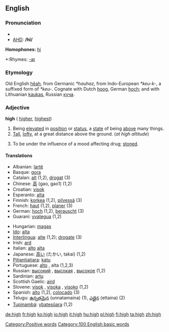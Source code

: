 ==English==
{{rank|herself|year|dear|296|high|above|received|read}}
===Pronunciation===
*{{IPA|/haɪ/}}
*[[w:AHD|AHD]]: '''/hī/'''
'''Homophones:''' [[hi]]
*:Rhymes: [[Rhymes:English:-aɪ|-aɪ]]

===Etymology===
Old English [[heah|hēah]], from Germanic ''*hauhaz'', from Indo-European ''*keu-k-'', a suffixed form of ''*keu-''.  Cognate with Dutch [[hoog]], German [[hoch]]; and with Lithuanian [[kaukas]], Russian [[куча]].

===Adjective===
'''high'''  ({{compar}} [[higher]], {{superl}} [[highest]])

# Being [[elevated]] in [[position]] or [[status]], a [[state]] of being [[above]] many things.
# [[Tall]], [[lofty]], at a great distance above the ground.  (''at high altitude'')
# {{slang}} To be under the influence of a mood affecting drug; [[stoned]].<!--wikisaurus?-->

====Translations====
{{top}}
*Albanian: [[lartë]]
*Basque: [[gora]]
*Catalan: [[alt]] (1,2), [[drogat]] (3)
*Chinese: [[高]] (gao, gao1) (1,2)
*Croatian: [[visok]]
*Esperanto: [[alta]]
*Finnish: [[korkea]] (1,2), [[pilvessä]] (3)
*French: [[haut]] (1,2), [[planer]] (3)
*German: [[hoch]] (1,2), [[berauscht]] (3)
*Guaraní: [[yvategua]] (1,2)
{{mid}}
*Hungarian: [[magas]]
*[[Ido]]: [[alta]]
*[[Interlingua]]: [[alte]] (1,2); [[drogate]] (3)
*Irish: [[ard]]
*Italian: [[alto]] {{m}} [[alta]] {{f}}
*Japanese: [[高い]] (たかい, takai) (1,2)
*[[Pitjantjatjara]]: [[katu]]
*Portuguese: [[alto]] {{m}}, alta {{f}} (1,2,3)
*Russian: [[высокий]] {{m}}, [[высокая]] {{f}}, [[высокое]] {{n}} (1,2)
*Sardinian: [[artu]]
*Scottish Gaelic: [[aird]]
*Slovene: [[visok]] {{m}}, [[visoka]] {{f}}, [[visoko]] {{n}} (1,2)
*Spanish: [[alto]] (1,2), [[colocado]] (3)
*Telugu: [[ఉన్నతమైన]] (unnatamaina) (1), [[ఎత్తైన]] (ettaina) (2)
*[[Tupinambá]]: [[ybatesûara]] (1,2)
{{bottom}}

[[Category:Positive words]]

[[Category:100 English basic words]]

[[de:high]]
[[fr:high]]
[[ko:high]]
[[io:high]]
[[it:high]]
[[hu:high]]
[[pl:high]]
[[fi:high]]
[[ta:high]]
[[zh:high]]